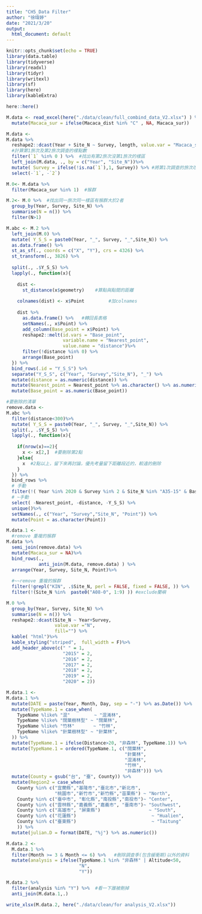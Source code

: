 ```yaml
---
title: "CH5_Data Filter"
author: "徐瑋婷"
date: "2021/3/20"
output:
  html_document: default
---
```


```r
knitr::opts_chunk$set(echo = TRUE)
library(data.table)
library(tidyverse)
library(readxl)
library(tidyr)
library(writexl)
library(sf)
library(here)
library(kableExtra)

```


```r
here::here() 

```

```r
M.data <- read_excel(here("./data/clean/full_combind_data_V2.xlsx") ) %>% 
  mutate(Macaca_sur = ifelse(Macaca_dist %in% "C" , NA, Macaca_sur)) 

```

```r

M.data <- 
M.data %>%  
  reshape2::dcast(Year + Site_N ~ Survey, length, value.var = "Macaca_sur") %>% 
  #計算第1旅次及第2旅次調查的樣點數
  filter(`1` %in% 0 ) %>%  #找出有第2旅次沒第1旅次的樣區
  left_join(M.data, ., by = c("Year", "Site_N"))%>%
  mutate( Survey = ifelse(!is.na(`1`),1, Survey)) %>% #將第1次調查的旅次改回1
  select(-`1`, -`2`)
```

```r
M.0<- M.data %>%
  filter(Macaca_sur %in% 1)  #猴群
```

```r
M.2<- M.0 %>%  #找出同一旅次同一樣區有猴群大於2者
  group_by(Year, Survey, Site_N) %>% 
  summarise(N = n()) %>% 
  filter(N>1)
```

```r
M.abc <- M.2 %>%
  left_join(M.0) %>% 
  mutate( Y_S_S = paste0(Year, "_", Survey, "_",Site_N)) %>% 
  as.data.frame() %>% 
  st_as_sf(., coords = c("X", "Y"), crs = 4326) %>% 
  st_transform(., 3826) %>% 
  
  split(., .$Y_S_S) %>% 
  lapply(., function(x){
    
    dist <-   
      st_distance(x$geometry)    #算點與點間的距離
    
    colnames(dist) <- x$Point         #加colnames
    
    dist %>% 
      as.data.frame() %>%   #轉回長表格
      setNames(., x$Point) %>% 
      add_column(Base_point = x$Point) %>% 
      reshape2::melt(id.vars = "Base_point",
                     variable.name = "Nearest_point",
                     value.name = "distance")%>%  
      filter(!distance %in% 0) %>% 
      arrange(Base_point)
  }) %>% 
  bind_rows(.id = "Y_S_S") %>% 
  separate("Y_S_S", c("Year", "Survey","Site_N"), "_") %>% 
  mutate(distance = as.numeric(distance)) %>% 
  mutate(Nearest_point = Nearest_point %>% as.character() %>% as.numeric()) %>% 
  mutate(Base_point = as.numeric(Base_point))
```

```r
#要刪除的清單
remove.data <- 
M.abc %>%  
  filter(distance<300)%>% 
  mutate( Y_S_S = paste0(Year, "_", Survey, "_",Site_N)) %>% 
  split(., .$Y_S_S) %>% 
  lapply(., function(x){
    
    if(nrow(x)==2){
      x <- x[2,]  #要刪除第2點
    }else{
      x  #2點以上，留下來再討論，優先考量留下距離段近的，較遠的刪除
    }
  }) %>% 
  bind_rows %>% 
  # 手動
  filter(!( Year %in% 2020 & Survey %in% 2 & Site_N %in% "A35-15" & Base_point %in% 2)) %>% 
  # ~手動
  select( -Nearest_point, -distance, -Y_S_S) %>% 
  unique()%>% 
  setNames(., c("Year", "Survey","Site_N", "Point")) %>% 
  mutate(Point = as.character(Point))
```

```r
M.data.1 <-
  #remove 重複的猴群
M.data %>% 
  semi_join(remove.data) %>% 
  mutate(Macaca_sur = NA)%>% 
  bind_rows(.,
            anti_join(M.data, remove.data) ) %>% 
  arrange(Year, Survey, Site_N, Point)%>%   
  
  #~~remove 重複的猴群
  filter(!grepl("KIN", .$Site_N, perl = FALSE, fixed = FALSE, )) %>%   #exculde kiman
  filter(!(Site_N %in%  paste0("A08-0", 1:9) )) #exclude蘭嶼

```

```r
M.0 %>%  
  group_by(Year, Survey, Site_N) %>% 
  summarise(N = n()) %>% 
  reshape2::dcast(Site_N ~ Year+Survey,
                  value.var ="N",
                  fill="") %>% 
  kable( "html")%>%
  kable_styling("striped",  full_width = F)%>%
  add_header_above(c(" " = 1,
                     "2015" = 2,
                     "2016" = 2,
                     "2017" = 2,
                     "2018" = 2,
                     "2019" = 2,
                     "2020" = 2))

```




```r
M.data.1 <- 
M.data.1 %>%
  mutate(DATE = paste(Year, Month, Day, sep = "-") %>% as.Date()) %>% 
  mutate(TypeName.1 = case_when(
    TypeName %like% "混"         ~ "混淆林",
    TypeName %like% "闊葉樹林型" ~ "闊葉林",
    TypeName %like% "竹林"       ~ "竹林",
    TypeName %like% "針葉樹林型" ~ "針葉林",
  )) %>% 
  mutate(TypeName.1 = ifelse(Distance>20, "非森林", TypeName.1)) %>% 
  mutate(TypeName.1 = ordered(TypeName.1, c("闊葉林",
                                            "針葉林",
                                            "混淆林",
                                            "竹林",
                                            "非森林"))) %>% 
  mutate(County = gsub("台", "臺", County)) %>% 
  mutate(Region2 = case_when(
    County %in% c("宜蘭縣","基隆市","臺北市","新北市",
                  "桃園市","新竹市","新竹縣","苗栗縣") ~ "North",
    County %in% c("臺中市", "彰化縣","南投縣","南投市")~ "Center",
    County %in% c("雲林縣","嘉義縣","嘉義市", "臺南市")~ "Southwest",
    County %in% c("高雄市", "屏東縣")                  ~ "South",
    County %in% c("花蓮縣")                            ~ "Hualien",
    County %in% c("臺東縣")                            ~ "Taitung"
    )) %>%
  mutate(julian.D = format(DATE, "%j") %>% as.numeric())
```


```r
M.data.2 <-
  M.data.1 %>%  
  filter(Month >= 3 & Month <= 6) %>%   #刪除調查季(包含緩衝期)以外的資料
  mutate(analysis = ifelse(TypeName.1 %in% "非森林" | Altitude<50,
                           "N",
                           "Y"))
```


```r

M.data.2 %>%
  filter(analysis %in% "Y") %>%  #看一下誰被刪掉
  anti_join(M.data.1,.) 


```

```r
write_xlsx(M.data.2, here("./data/clean/for analysis_V2.xlsx"))

```


